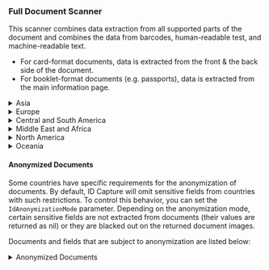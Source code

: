 ### Full Document Scanner

This scanner combines data extraction from all supported parts of the document and combines the data from barcodes, human-readable test, and machine-readable text. 
* For card-format documents, data is extracted from the front & the back side of the document. 
* For booklet-format documents (e.g. passports), data is extracted from the main information page.

<details>
<summary>Asia</summary>

| Country                        | Supported Documents                                                                                                                                                                                                |
|-------------------------------|------------------------------------------------------------------------------------------------------------------------------------------------------------------------------------------------------------------------|
| Afghanistan                    | ID Card                                                                                                                                                                                                                 |
| Armenia                        | ID Card                                                                                                                                                                                                                 |
| Azerbaijan                     | ID Card                                                                                                                                                                                                                 |
| Bangladesh                     | ID Card, Passport                                                                                                                                                                                                       |
| Brunei                         | ID Card                                                                                                                                                                                                                 |
| Cambodia                       | ID Card, Passport                                                                                                                                                                                                       |
| China                          | Passport, Exit Entry Permit                                                                                                                                                                                             |
| Hong Kong                      | ID Card                                                                                                                                                                                                                 |
| India                          | Passport, PAN Card, Voter ID                                                                                                                                                                                            |
| India Karnataka                | Driver’s License                                                                                                                                                                                                        |
| India Maharashtra              | Driver’s License                                                                                                                                                                                                        |
| Indonesia                      | Driver’s License, ID Card, Passport                                                                                                                                                                                     |
| Japan                          | Passport                                                                                                                                                                                                                |
| Kyrgyzstan                     | ID Card                                                                                                                                                                                                                 |
| Malaysia                       | Driver’s License, Passport, MyKAS, MyKad, MyKid, MyPR, MyTentera, Refugee ID, i-Kad                                                                                                                                     |
| Maldives                       | ID Card                                                                                                                                                                                                                 |
| Myanmar                        | Driver’s License, Passport                                                                                                                                                                                              |
| Nepal                          | Passport                                                                                                                                                                                                                |
| Pakistan                       | ID Card, Passport, Consular ID, Proof of Registration                                                                                                                                                                   |
| Pakistan Punjab                | Driver’s License                                                                                                                                                                                                        |
| Philippines                    | Driver’s License, ID Card, Passport, Multipurpose ID, Professional ID, Social Security Card                                                                                                                             |
| Singapore                      | Driver’s License, ID Card, Passport, Employment Pass, Fin Card, Resident ID, S Pass, Work Permit                                                                                                                        |
| Sri Lanka                      | Driver’s License, ID Card, Passport                                                                                                                                                                                     |
| Thailand                       | ID Card, Passport, Alien ID                                                                                                                                                                                             |
| Uzbekistan                     | Passport                                                                                                                                                                                                                |
</details>

<details>
<summary>Europe</summary>

| Country                        | Supported Documents                                                                                                                                                                                                |
|-------------------------------|------------------------------------------------------------------------------------------------------------------------------------------------------------------------------------------------------------------------|
| Europe                         | Health Insurance Card                                                                                                                                                                                                   |
| Albania                        | Driver’s License, ID Card, Passport                                                                                                                                                                                     |
| Austria                        | Driver’s License, ID Card, Passport                                                                                                                                                                                     |
| Belarus                        | Driver’s License, ID Card, Passport                                                                                                                                                                                     |
| Belgium                        | Driver’s License, ID Card, Passport, Residence Permit, Minors ID, Resident ID                                                                                                                                           |
| Bosnia And Herzegovina         | Driver’s License, ID Card (incl. Cyrillic script), Passport                                                                                                                                                             |
| Bulgaria                       | Driver’s License (incl. Cyrillic script), ID Card (incl. Cyrillic script), Passport                                                                                                                                     |
| Croatia                        | Driver’s License, ID Card, Passport, Residence Permit                                                                                                                                                                   |
| Cyprus                         | Driver’s License, ID Card, Passport, Residence Permit                                                                                                                                                                   |
| Czechia                        | Driver’s License, ID Card, Passport, Residence Permit                                                                                                                                                                   |
| Denmark                        | Driver’s License, Passport                                                                                                                                                                                              |
| Estonia                        | Driver’s License, ID Card, Passport                                                                                                                                                                                     |
| Finland                        | Driver’s License, ID Card, Passport, Residence Permit, Alien ID                                                                                                                                                         |
| France                         | Driver’s License, ID Card                                                                                                                                                                                               |
| Georgia                        | Driver’s License, ID Card                                                                                                                                                                                               |
| Germany                        | Driver’s License, ID Card, Passport, Residence Permit, eID                                                                                                                                                              |
| Greece                         | Driver’s License, ID Card, Passport, Residence Permit                                                                                                                                                                   |
| Hungary                        | Driver’s License, ID Card, Passport                                                                                                                                                                                     |
| Ireland                        | Driver’s License, Passport, Passport Card, Public Services Card                                                                                                                                                         |
| Italy                          | Driver’s License, ID Card, Residence Permit                                                                                                                                                                             |
| Kosovo                         | Driver’s License, ID Card, Passport                                                                                                                                                                                     |
| Latvia                         | Driver’s License, ID Card, Passport, Alien ID                                                                                                                                                                           |
| Liechtenstein                  | ID Card                                                                                                                                                                                                                 |
| Lithuania                      | Driver’s License, ID Card, Passport, Residence Permit                                                                                                                                                                   |
| Luxembourg                     | Driver’s License, ID Card, Passport, Residence Permit                                                                                                                                                                   |
| Malta                          | Driver’s License, ID Card, Residence Permit                                                                                                                                                                             |
| Moldova                        | Passport                                                                                                                                                                                                                |
| Montenegro                     | Driver’s License, ID Card (incl. Cyrillic script), Passport                                                                                                                                                             |
| Netherlands                    | Driver’s License, ID Card, Passport, Residence Permit                                                                                                                                                                   |
| North Macedonia                | Driver’s License (incl. Cyrillic script), ID Card (incl. Cyrillic script), Passport                                                                                                                                     |
| Norway                         | Driver’s License, ID Card, Passport, Residence Permit                                                                                                                                                                   |
| Poland                         | Driver’s License, ID Card, Passport                                                                                                                                                                                     |
| Portugal                       | Driver’s License, ID Card, Passport                                                                                                                                                                                     |
| Romania                        | Driver’s License, ID Card, Passport                                                                                                                                                                                     |
| Russia                         | Driver’s License, Passport                                                                                                                                                                                              |
| Serbia                         | Driver’s License, ID Card (incl. Cyrillic script), Passport                                                                                                                                                             |
| Slovakia                       | Driver’s License, ID Card, Passport, Residence Permit                                                                                                                                                                   |
| Slovenia                       | Driver’s License, ID Card, Passport, Residence Permit                                                                                                                                                                   |
| Spain                          | Driver’s License, ID Card, Passport, Residence Permit, Alien ID                                                                                                                                                         |
| Sweden                         | Driver’s License, ID Card, Passport, Residence Permit, SIS ID, Social Security Card                                                                                                                                     |
| Switzerland                    | Driver’s License, ID Card, Passport, Residence Permit                                                                                                                                                                   |
| UK                             | Driver’s License, Passport, Residence Permit, Proof of Age Card                                                                                                                                                         |
| Ukraine                        | Driver’s License (incl. Cyrillic script), ID Card (incl. Cyrillic script), Passport, Residence Permit (incl. Cyrillic script)                                                                                           |
</details>

<details>
<summary>Central and South America</summary>

| Country                        | Supported Documents                                                                                                                                                                                                |
|-------------------------------|------------------------------------------------------------------------------------------------------------------------------------------------------------------------------------------------------------------------|
| Argentina                      | ID Card, Passport, Alien ID                                                                                                                                                                                             |
| Bahamas                        | Driver’s License                                                                                                                                                                                                        |
| Bolivia                        | Driver’s License, ID Card, Passport, Minors ID                                                                                                                                                                          |
| Brazil                         | Driver’s License, Alien ID                                                                                                                                                                                              |
| Brazil Distrito Federal        | ID Card                                                                                                                                                                                                                 |
| Brazil Minas Gerais            | ID Card                                                                                                                                                                                                                 |
| Brazil Rio De Janeiro          | ID Card                                                                                                                                                                                                                 |
| Brazil Sao Paolo               | ID Card                                                                                                                                                                                                                 |
| Chile                          | Driver’s License, ID Card, Passport, Alien ID                                                                                                                                                                           |
| Colombia                       | Driver’s License, ID Card, Passport, Alien ID, Minors ID                                                                                                                                                                |
| Costa Rica                     | ID Card, Passport                                                                                                                                                                                                       |
| Cuba                           | Passport                                                                                                                                                                                                                |
| Dominican Republic             | ID Card, Passport                                                                                                                                                                                                       |
| Ecuador                        | Driver’s License, ID Card, Passport                                                                                                                                                                                     |
| El Salvador                    | ID Card                                                                                                                                                                                                                 |
| Guatemala                      | Driver’s License, ID Card, Passport, Alien ID, Consular ID                                                                                                                                                              |
| Guyana                         | ID Card                                                                                                                                                                                                                 |
| Haiti                          | Driver’s License, ID Card, Passport                                                                                                                                                                                     |
| Jamaica                        | Driver’s License, Passport                                                                                                                                                                                              |
| Mexico                         | Passport, Consular Voter ID, Voter ID                                                                                                                                                                                   |
| Mexico Aguascalientes          | Driver’s License                                                                                                                                                                                                        |
| Mexico Baja California         | Driver’s License                                                                                                                                                                                                        |
| Mexico Chiapas                 | Driver’s License                                                                                                                                                                                                        |
| Mexico Chihuahua               | Driver’s License                                                                                                                                                                                                        |
| Mexico Ciudad De Mexico        | Driver’s License                                                                                                                                                                                                        |
| Mexico Coahuila                | Driver’s License                                                                                                                                                                                                        |
| Mexico Colima                  | Driver’s License                                                                                                                                                                                                        |
| Mexico Durango                 | Driver’s License                                                                                                                                                                                                        |
| Mexico Guanajuato              | Driver’s License                                                                                                                                                                                                        |
| Mexico Hidalgo                 | Driver’s License                                                                                                                                                                                                        |
| Mexico Jalisco                 | Driver’s License                                                                                                                                                                                                        |
| Mexico Mexico                  | Driver’s License                                                                                                                                                                                                        |
| Mexico Michoacan               | Driver’s License                                                                                                                                                                                                        |
| Mexico Morelos                 | Driver’s License                                                                                                                                                                                                        |
| Mexico Nuevo Leon              | Driver’s License                                                                                                                                                                                                        |
| Mexico Oaxaca                  | Driver’s License                                                                                                                                                                                                        |
| Mexico Quintana Roo Solidaridad| Driver’s License                                                                                                                                                                                                        |
| Mexico San Luis Potosi         | Driver’s License                                                                                                                                                                                                        |
| Mexico Tamaulipas              | Driver’s License                                                                                                                                                                                                        |
| Mexico Tlaxcala                | Driver’s License                                                                                                                                                                                                        |
| Mexico Zacatecas               | Driver’s License                                                                                                                                                                                                        |
| Nicaragua                      | ID Card                                                                                                                                                                                                                 |
| Panama                         | Driver’s License, ID Card, Passport, Residence Permit                                                                                                                                                                   |
| Paraguay                       | Driver’s License, ID Card                                                                                                                                                                                               |
| Peru                           | Driver’s License, ID Card, Passport                                                                                                                                                                                     |
| Puerto Rico                    | Driver’s License                                                                                                                                                                                                        |
| Saint Kitts And Nevis          | Driver’s License                                                                                                                                                                                                        |
| Trinidad And Tobago            | Driver’s License, ID Card, Passport                                                                                                                                                                                     |
| Uruguay                        | ID Card                                                                                                                                                                                                                 |
| Venezuela                      | Driver’s License, ID Card, Passport                                                                                                                                                                                     |
</details>

<details>
<summary>Middle East and Africa</summary>

| Country                        | Supported Documents                                                                                                                                                                                                |
|-------------------------------|------------------------------------------------------------------------------------------------------------------------------------------------------------------------------------------------------------------------|
| Algeria                        | Driver’s License, ID Card, Passport                                                                                                                                                                                     |
| Bahrain                        | ID Card (incl. Arabic script)                                                                                                                                                                                           |
| Botswana                       | ID Card                                                                                                                                                                                                                 |
| Burkina Faso                   | ID Card                                                                                                                                                                                                                 |
| Cameroon                       | ID Card, Passport                                                                                                                                                                                                       |
| Egypt                          | ID Card (incl. Arabic script)                                                                                                                                                                                           |
| Eswatini                       | Passport                                                                                                                                                                                                                |
| Ghana                          | Driver’s License, ID Card, Passport                                                                                                                                                                                     |
| Iraq                           | Passport                                                                                                                                                                                                                |
| Israel                         | Driver’s License                                                                                                                                                                                                        |
| Ivory Coast                    | Driver’s License, ID Card                                                                                                                                                                                               |
| Jordan                         | ID Card (incl. Arabic script)                                                                                                                                                                                           |
| Kenya                          | ID Card, Passport                                                                                                                                                                                                       |
| Kuwait                         | Driver’s License, ID Card (incl. Arabic script), Resident ID (incl. Arabic script)                                                                                                                                      |
| Lebanon                        | ID Card (incl. Arabic script)                                                                                                                                                                                           |
| Libya                          | Passport (incl. Arabic script)                                                                                                                                                                                          |
| Mauritius                      | ID Card                                                                                                                                                                                                                 |
| Morocco                        | Driver’s License, ID Card                                                                                                                                                                                               |
| Mozambique                     | ID Card                                                                                                                                                                                                                 |
| Namibia                        | ID Card                                                                                                                                                                                                                 |
| Nigeria                        | Driver’s License, ID Card, Passport, Voter ID                                                                                                                                                                           |
| Oman                           | ID Card (incl. Arabic script), Resident ID (incl. Arabic script)                                                                                                                                                        |
| Palestine                      | Passport (incl. Arabic script)                                                                                                                                                                                          |
| Qatar                          | Driver’s License, Passport (incl. Arabic script), Residence Permit (incl. Arabic script)                                                                                                                                |
| Rwanda                         | ID Card                                                                                                                                                                                                                 |
| Saudi Arabia                   | Driver’s License (incl. Arabic script), ID Card, Passport (incl. Arabic script), Resident ID (incl. Arabic script)                                                                                                      |
| Senegal                        | ID Card                                                                                                                                                                                                                 |
| South Africa                   | Driver’s License, ID Card, Passport                                                                                                                                                                                     |
| Sudan                          | Passport                                                                                                                                                                                                                |
| Syria                          | ID Card (incl. Arabic script), Passport (incl. Arabic script)                                                                                                                                                           |
| Tanzania                       | Driver’s License                                                                                                                                                                                                        |
| Togo                           | ID Card                                                                                                                                                                                                                 |
| Tunisia                        | Driver’s License, Passport (incl. Arabic script)                                                                                                                                                                        |
| Turkey                         | Driver’s License, ID Card, Passport                                                                                                                                                                                     |
| UAE                            | Driver’s License, ID Card (incl. Arabic script), Passport (incl. Arabic script), Resident ID (incl. Arabic script)                                                                                                      |
| Uganda                         | Driver’s License, ID Card                                                                                                                                                                                               |
| Zimbabwe                       | ID Card, Passport                                                                                                                                                                                                       |
</details>

<details>
<summary>North America</summary>

| Country                        | Supported Documents                                                                                                                                                                                                |
|-------------------------------|------------------------------------------------------------------------------------------------------------------------------------------------------------------------------------------------------------------------|
| Canada                         | Passport, Residence Permit, Tribal ID                                                                                                                                                                                   |
| Canada Alberta                 | Driver’s License, ID Card                                                                                                                                                                                               |
| Canada British Columbia        | Driver’s License, ID Card, Public Services Card                                                                                                                                                                         |
| Canada Manitoba                | Driver’s License, ID Card                                                                                                                                                                                               |
| Canada New Brunswick           | Driver’s License                                                                                                                                                                                                        |
| Canada Newfoundland And Labrador| Driver’s License                                                                                                                                                                                                        |
| Canada Nova Scotia             | Driver’s License                                                                                                                                                                                                        |
| Canada Ontario                 | Driver’s License, ID Card, Health Insurance Card                                                                                                                                                                        |
| Canada Quebec                  | Driver’s License                                                                                                                                                                                                        |
| Canada Saskatchewan            | Driver’s License                                                                                                                                                                                                        |
| Canada Yukon                   | Driver’s License                                                                                                                                                                                                        |
| USA                            | Passport, Passport Card, Border Crossing Card, Global Entry Card, Green Card, Military ID, Twic Card, Uniformed Services ID, Veteran ID, Work Permit                                                                    |
| USA Alabama                    | Driver’s License*, ID Card*                                                                                                                                                                                             |
| USA Alaska                     | Driver’s License*, ID Card*                                                                                                                                                                                             |
| USA Arizona                    | Driver’s License*, ID Card*                                                                                                                                                                                             |
| USA Arkansas                   | Driver’s License*, ID Card*                                                                                                                                                                                             |
| USA California                 | Driver’s License*, ID Card*                                                                                                                                                                                             |
| USA Colorado                   | Driver’s License*, ID Card*                                                                                                                                                                                             |
| USA Connecticut                | Driver’s License*, ID Card*                                                                                                                                                                                             |
| USA Delaware                   | Driver’s License*, ID Card*                                                                                                                                                                                             |
| USA District Of Columbia       | Driver’s License*, ID Card*                                                                                                                                                                                             |
| USA Florida                    | Driver’s License*, ID Card*                                                                                                                                                                                             |
| USA Georgia                    | Driver’s License*, ID Card*                                                                                                                                                                                             |
| USA Hawaii                     | Driver’s License*, ID Card*                                                                                                                                                                                             |
| USA Idaho                      | Driver’s License*, ID Card                                                                                                                                                                                              |
| USA Illinois                   | Driver’s License*, ID Card*                                                                                                                                                                                             |
| USA Indiana                    | Driver’s License*, ID Card*                                                                                                                                                                                             |
| USA Iowa                       | Driver’s License*, ID Card*                                                                                                                                                                                             |
| USA Kansas                     | Driver’s License*, ID Card*                                                                                                                                                                                             |
| USA Kentucky                   | Driver’s License*, ID Card*                                                                                                                                                                                             |
| USA Louisiana                  | Driver’s License*, ID Card*                                                                                                                                                                                             |
| USA Maine                      | Driver’s License*, ID Card*                                                                                                                                                                                             |
| USA Maryland                   | Driver’s License*, ID Card*                                                                                                                                                                                             |
| USA Massachusetts              | Driver’s License*, ID Card*                                                                                                                                                                                             |
| USA Michigan                   | Driver’s License*, ID Card*                                                                                                                                                                                             |
| USA Minnesota                  | Driver’s License*, ID Card*                                                                                                                                                                                             |
| USA Mississippi                | Driver’s License*, ID Card*                                                                                                                                                                                             |
| USA Missouri                   | Driver’s License*, ID Card*                                                                                                                                                                                             |
| USA Montana                    | Driver’s License*, ID Card*                                                                                                                                                                                             |
| USA Nebraska                   | Driver’s License*, ID Card*                                                                                                                                                                                             |
| USA Nevada                     | Driver’s License*, ID Card*                                                                                                                                                                                             |
| USA New Hampshire              | Driver’s License*                                                                                                                                                                                                       |
| USA New Jersey                 | Driver’s License*, ID Card*                                                                                                                                                                                             |
| USA New Mexico                 | Driver’s License*, ID Card*                                                                                                                                                                                             |
| USA New York                   | Driver’s License*, ID Card*                                                                                                                                                                                             |
| USA New York City              | ID Card                                                                                                                                                                                                                 |
| USA North Carolina             | Driver’s License*, ID Card*                                                                                                                                                                                             |
| USA North Dakota               | Driver’s License*                                                                                                                                                                                                       |
| USA Ohio                       | Driver’s License*, ID Card*                                                                                                                                                                                             |
| USA Oklahoma                   | Driver’s License*, ID Card*                                                                                                                                                                                             |
| USA Oregon                     | Driver’s License*, ID Card*                                                                                                                                                                                             |
| USA Pennsylvania               | Driver’s License*, ID Card*                                                                                                                                                                                             |
| USA Rhode Island               | Driver’s License*, ID Card*                                                                                                                                                                                             |
| USA South Carolina             | Driver’s License*, ID Card*                                                                                                                                                                                             |
| USA South Dakota               | Driver’s License*                                                                                                                                                                                                       |
| USA Tennessee                  | Driver’s License*, ID Card*                                                                                                                                                                                             |
| USA Texas                      | Driver’s License*, ID Card*                                                                                                                                                                                             |
| USA Utah                       | Driver’s License*, ID Card*                                                                                                                                                                                             |
| USA Vermont                    | Driver’s License*, ID Card                                                                                                                                                                                              |
| USA Virginia                   | Driver’s License*, ID Card*                                                                                                                                                                                             |
| USA Washington                 | Driver’s License*, ID Card*                                                                                                                                                                                             |
| USA West Virginia              | Driver’s License*, ID Card*                                                                                                                                                                                             |
| USA Wisconsin                  | Driver’s License*, ID Card*                                                                                                                                                                                             |
| USA Wyoming                    | Driver’s License*, ID Card*                                                                                                                                                                                             |

\* Vertical IDs are supported
</details>

<details>
<summary>Oceania</summary>
| Country                        | Supported Documents                                                                                                                                                                                                |
|-------------------------------|------------------------------------------------------------------------------------------------------------------------------------------------------------------------------------------------------------------------|
| Australia                      | Passport                                                                                                                                                                                                                |
| Australia Australian Capital Territory| Driver’s License, ID Card                                                                                                                                                                                               |
| Australia New South Wales      | Driver’s License, ID Card                                                                                                                                                                                               |
| Australia Northern Territory   | Driver’s License, Proof of Age Card                                                                                                                                                                                     |
| Australia Queensland           | Driver’s License, Proof of Age Card                                                                                                                                                                                     |
| Australia South Australia      | Driver’s License, Proof of Age Card                                                                                                                                                                                     |
| Australia Tasmania             | Driver’s License, ID Card                                                                                                                                                                                               |
| Australia Victoria             | Driver’s License, Proof of Age Card                                                                                                                                                                                     |
| Australia Western Australia    | Driver’s License, ID Card                                                                                                                                                                                               |
| New Zealand                    | Driver’s License, Passport                                                                                                                                                                                              |
</details>

#### Anonymized Documents

Some countries have specific requirements for the anonymization of documents. By default, ID Capture will omit sensitive fields from countries with such restrictions. To control this behavior, you can set the `IdAnonymizationMode` parameter.
Depending on the anonymization mode, certain sensitive fields are not extracted from documents (their values are returned as nil) or they are blacked out on the returned document images.

Documents and fields that are subject to anonymization are listed below:

<details>
<summary>Anonymized Documents</summary>
| Country      | Documents                                               | Fields                                                |
|--------------|---------------------------------------------------------|-------------------------------------------------------|
| Germany      | ID Card                                                  | Document Number (VIZ & MRZ), Additional Document Number, Full MRZ |
| Germany      | Passport, Diplomatic Passport, Minor’s Passport          | Document Number (VIZ & MRZ), Full MRZ                 |
| Hong Kong    | ID Card                                                  | Document Number                                       |
| Hong Kong    | Passport, Diplomatic Passport                            | Document Number (VIZ & MRZ), MRZ Opt1, Full MRZ       |
| Malaysia     | MyKad, MyKAS, MyKid, MyPR, MyTentera                     | Religion                                              |
| Netherlands  | Driver’s License                                         | Personal ID Number                                    |
| Netherlands  | ID Card                                                  | Personal ID Number, MRZ Opt1, Full MRZ                |
| Netherlands  | Passport, Diplomatic Passport                            | MRZ Opt1, Full MRZ                                    |
| Singapore    | Driver’s License                                         | Document Number                                       |
| Singapore    | Employment Pass                                          | Personal ID Number                                    |
| Singapore    | Fin Card, ID Card, Resident ID                           | Document Number                                       |
| Singapore    | Passport, Diplomatic Passport                            | Document Number (VIZ & MRZ), MRZ Opt1, Full MRZ       |
| Singapore    | S Pass, Work Permit                                      | Document Number, Personal ID Number                   |
| South Korea  | Driver’s License                                         | Personal ID Number                                    |
| South Korea  | ID Card                                                  | Document Number                                       |
| South Korea  | Passport, Diplomatic Passport                            | Personal ID Number, MRZ Opt1, Full MRZ                |
</details>
